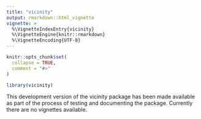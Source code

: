 ```yaml
---
title: "vicinity"
output: rmarkdown::html_vignette
vignette: >
  %\VignetteIndexEntry{vicinity}
  %\VignetteEngine{knitr::rmarkdown}
  %\VignetteEncoding{UTF-8}
---
```


```r
knitr::opts_chunk$set(
  collapse = TRUE,
  comment = "#>"
)
```

```r
library(vicinity)
```
This development version of the vicinity package has been made available as part of the process of testing and documenting the package. Currently there are no vignettes available.
